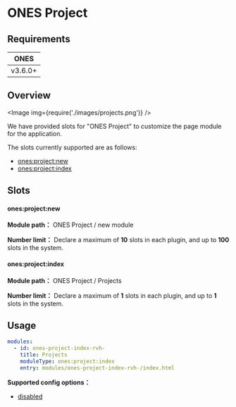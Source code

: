 
# ONES Project

## Requirements

| **ONES** |
| :------: |
| v3.6.0+  |

## Overview

<Image img={require('./images/projects.png')} />

We have provided slots for "ONES Project" to customize the page module for the application.

The slots currently supported are as follows:

- [ones:project:new](#onesprojectnew)
- [ones:project:index](#onesprojectindex)

## Slots

#### ones:project:new

**Module path：** ONES Project / new module

**Number limit：** Declare a maximum of **10** slots in each plugin, and up to **100** slots in the system.

#### ones:project:index

**Module path：** ONES Project / Projects

**Number limit：** Declare a maximum of **1** slots in each plugin, and up to **1** slots in the system.

## Usage

```yaml
modules:
  - id: ones-project-index-rvh-
    title: Projects
    moduleType: ones:project:index
    entry: modules/ones-project-index-rvh-/index.html
```

**Supported config options：**

- [disabled](../../../../reference/config/plugin.yaml#disabled)
